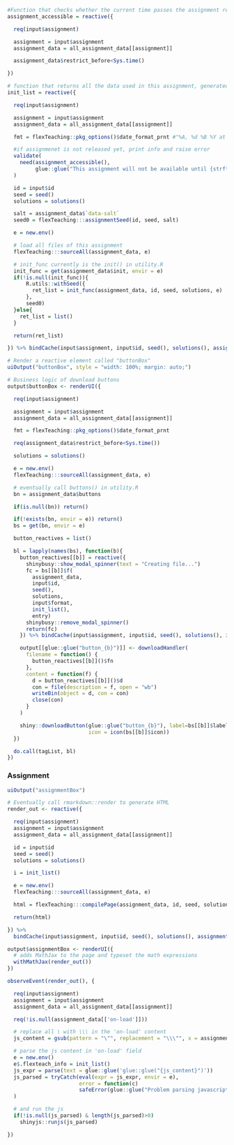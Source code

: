 ```r

#Function that checks whether the current time passes the assignment release time
assignment_accessible = reactive({

  req(input$assignment)

  assignment = input$assignment
  assignment_data = all_assignment_data[[assignment]]

  assignment_data$restrict_before<Sys.time()

})

```

```r
# function that returns all the data used in this assignment, generated randomly based on stu_id, seed() and seed of the assignment
init_list = reactive({

  req(input$assignment)

  assignment = input$assignment
  assignment_data = all_assignment_data[[assignment]]

  fmt = flexTeaching::pkg_options()$date_format_prnt #"%A, %d %B %Y at %X %z"

  #if assignmenet is not released yet, print info and raise error
  validate(
    need(assignment_accessible(),
         glue::glue("This assignment will not be available until {strftime(assignment_data$restrict_before, format = '%A, %d %B %Y at %X %z')}."))
  )

  id = input$id
  seed = seed()
  solutions = solutions()

  salt = assignment_data$`data-salt`
  seed0 = flexTeaching:::assignmentSeed(id, seed, salt)

  e = new.env()

  # load all files of this assignment
  flexTeaching:::sourceAll(assignment_data, e)

  # init_func currently is the init() in utility.R
  init_func = get(assignment_data$init, envir = e)
  if(!is.null(init_func)){
      R.utils::withSeed({
        ret_list = init_func(assignment_data, id, seed, solutions, e)
      },
      seed0)
  }else{
    ret_list = list()
  }

  return(ret_list)

}) %>% bindCache(input$assignment, input$id, seed(), solutions(), assignment_accessible())
```


```r
# Render a reactive element called "buttonBox"
uiOutput("buttonBox", style = "width: 100%; margin: auto;")
```

```r

# Business logic of download buttons
output$buttonBox <- renderUI({

  req(input$assignment)

  assignment = input$assignment
  assignment_data = all_assignment_data[[assignment]]

  fmt = flexTeaching::pkg_options()$date_format_prnt

  req(assignment_data$restrict_before<Sys.time())

  solutions = solutions()

  e = new.env()
  flexTeaching:::sourceAll(assignment_data, e)

  # eventually call buttons() in utility.R
  bn = assignment_data$buttons

  if(is.null(bn)) return()

  if(!exists(bn, envir = e)) return()
  bs = get(bn, envir = e)

  button_reactives = list()

  bl = lapply(names(bs), function(b){
    button_reactives[[b]] = reactive({
      shinybusy::show_modal_spinner(text = "Creating file...")
      fc = bs[[b]]$f(
        assignment_data,
        input$id,
        seed(),
        solutions,
        input$format,
        init_list(),
        entry)
      shinybusy::remove_modal_spinner()
      return(fc)
    }) %>% bindCache(input$assignment, input$id, seed(), solutions(), input$format, b, assignment_accessible())

    output[[glue::glue("button_{b}")]] <- downloadHandler(
      filename = function() {
        button_reactives[[b]]()$fn
      },
      content = function(f) {
        d = button_reactives[[b]]()$d
        con = file(description = f, open = "wb")
        writeBin(object = d, con = con)
        close(con)
      }
    )

    shiny::downloadButton(glue::glue("button_{b}"), label=bs[[b]]$label,
                          icon = icon(bs[[b]]$icon))
  })

  do.call(tagList, bl)
})
```



### Assignment

```r
uiOutput("assignmentBox")
```

```r
# Eventually call rmarkdown::render to generate HTML
render_out <- reactive({

  req(input$assignment)
  assignment = input$assignment
  assignment_data = all_assignment_data[[assignment]]

  id = input$id
  seed = seed()
  solutions = solutions()

  i = init_list()

  e = new.env()
  flexTeaching:::sourceAll(assignment_data, e)

  html = flexTeaching:::compilePage(assignment_data, id, seed, solutions, e, i)

  return(html)

}) %>%
  bindCache(input$assignment, input$id, seed(), solutions(), assignment_accessible())
```

```r
output$assignmentBox <- renderUI({
  # adds MathJax to the page and typeset the math expressions
  withMathJax(render_out())
})
```


```r
observeEvent(render_out(), {

  req(input$assignment)
  assignment = input$assignment
  assignment_data = all_assignment_data[[assignment]]

  req(!is.null(assignment_data[['on-load']]))

  # replace all \ with \\\ in the 'on-load' content
  js_content = gsub(pattern = "\"", replacement = "\\\"", x = assignment_data[['on-load']],fixed = TRUE)

  # parse the js content in 'on-load' field
  e = new.env()
  e$.flexteach_info = init_list()
  js_expr = parse(text = glue::glue('glue::glue("{js_content}")'))
  js_parsed = tryCatch(eval(expr = js_expr, envir = e),
                       error = function(c)
                       safeError(glue::glue("Problem parsing javascript code on load of assignment {input$assignment}: {c}"))
  )

  # and run the js
  if(!is.null(js_parsed) & length(js_parsed)>0)
    shinyjs::runjs(js_parsed)

})
```
